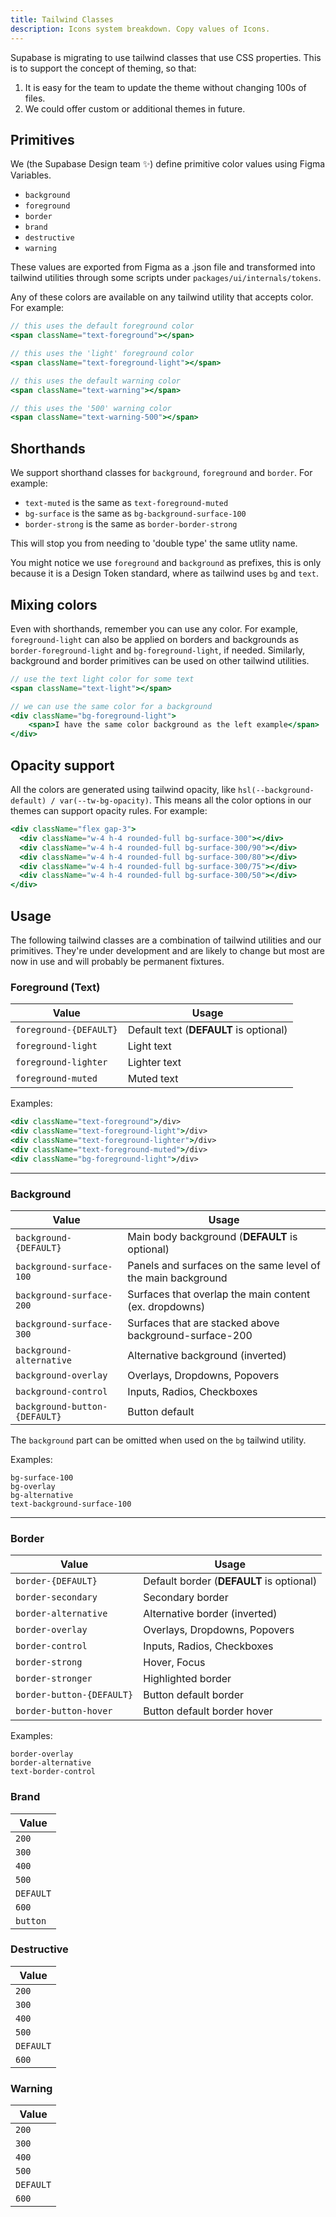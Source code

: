 ```yaml
---
title: Tailwind Classes
description: Icons system breakdown. Copy values of Icons.
---
```


Supabase is migrating to use tailwind classes that use CSS properties.
This is to support the concept of theming, so that:

1. It is easy for the team to update the theme without changing 100s of files.
2. We could offer custom or additional themes in future.

## Primitives

We (the Supabase Design team ✨) define primitive color values using Figma Variables.

- `background`
- `foreground`
- `border`
- `brand`
- `destructive`
- `warning`

These values are exported from Figma as a .json file and transformed into tailwind utilities through some scripts under `packages/ui/internals/tokens`.

Any of these colors are available on any tailwind utility that accepts color. For example:

```jsx
// this uses the default foreground color
<span className="text-foreground"></span>

// this uses the 'light' foreground color
<span className="text-foreground-light"></span>

// this uses the default warning color
<span className="text-warning"></span>

// this uses the '500' warning color
<span className="text-warning-500"></span>
```

## Shorthands

We support shorthand classes for `background`, `foreground` and `border`. For example:

- `text-muted` is the same as `text-foreground-muted`
- `bg-surface` is the same as `bg-background-surface-100`
- `border-strong` is the same as `border-border-strong`

This will stop you from needing to 'double type' the same utlity name.

You might notice we use `foreground` and `background` as prefixes, this is only because it is a Design Token standard, where as tailwind uses `bg` and `text`.

## Mixing colors

Even with shorthands, remember you can use any color. For example, `foreground-light` can also be applied on borders and backgrounds as `border-foreground-light` and `bg-foreground-light`, if needed.
Similarly, background and border primitives can be used on other tailwind utilities.

```jsx
// use the text light color for some text
<span className="text-light"></span>

// we can use the same color for a background
<div className="bg-foreground-light">
    <span>I have the same color background as the left example</span>
</div>
```

## Opacity support

All the colors are generated using tailwind opacity, like `hsl(--background-default) / var(--tw-bg-opacity)`.
This means all the color options in our themes can support opacity rules. For example:

```jsx
<div className="flex gap-3">
  <div className="w-4 h-4 rounded-full bg-surface-300"></div>
  <div className="w-4 h-4 rounded-full bg-surface-300/90"></div>
  <div className="w-4 h-4 rounded-full bg-surface-300/80"></div>
  <div className="w-4 h-4 rounded-full bg-surface-300/75"></div>
  <div className="w-4 h-4 rounded-full bg-surface-300/50"></div>
</div>
```

## Usage

The following tailwind classes are a combination of tailwind utilities and our primitives. They're under development and are likely to change but most are now in use and will probably be permanent fixtures.

### Foreground (Text)

| Value                  | Usage                                  |
| ---------------------- | -------------------------------------- |
| `foreground-{DEFAULT}` | Default text (**DEFAULT** is optional) |
| `foreground-light`     | Light text                             |
| `foreground-lighter`   | Lighter text                           |
| `foreground-muted`     | Muted text                             |

Examples:

```jsx
<div className="text-foreground">/div>
<div className="text-foreground-light">/div>
<div className="text-foreground-lighter">/div>
<div className="text-foreground-muted">/div>
<div className="bg-foreground-light">/div>
```

---

### Background

| Value                         | Usage                                                        |
| ----------------------------- | ------------------------------------------------------------ |
| `background-{DEFAULT}`        | Main body background (**DEFAULT** is optional)               |
| `background-surface-100`      | Panels and surfaces on the same level of the main background |
| `background-surface-200`      | Surfaces that overlap the main content (ex. dropdowns)       |
| `background-surface-300`      | Surfaces that are stacked above background-surface-200       |
| `background-alternative`      | Alternative background (inverted)                            |
| `background-overlay`          | Overlays, Dropdowns, Popovers                                |
| `background-control`          | Inputs, Radios, Checkboxes                                   |
| `background-button-{DEFAULT}` | Button default                                               |

The `background` part can be omitted when used on the `bg` tailwind utility.

Examples:

```
bg-surface-100
bg-overlay
bg-alternative
text-background-surface-100
```

---

### Border

| Value                     | Usage                                    |
| ------------------------- | ---------------------------------------- |
| `border-{DEFAULT}`        | Default border (**DEFAULT** is optional) |
| `border-secondary`        | Secondary border                         |
| `border-alternative`      | Alternative border (inverted)            |
| `border-overlay`          | Overlays, Dropdowns, Popovers            |
| `border-control`          | Inputs, Radios, Checkboxes               |
| `border-strong`           | Hover, Focus                             |
| `border-stronger`         | Highlighted border                       |
| `border-button-{DEFAULT}` | Button default border                    |
| `border-button-hover`     | Button default border hover              |

Examples:

```
border-overlay
border-alternative
text-border-control
```

### Brand

| Value     |
| --------- |
| `200`     |
| `300`     |
| `400`     |
| `500`     |
| `DEFAULT` |
| `600`     |
| `button`  |

### Destructive

| Value     |
| --------- |
| `200`     |
| `300`     |
| `400`     |
| `500`     |
| `DEFAULT` |
| `600`     |

### Warning

| Value     |
| --------- |
| `200`     |
| `300`     |
| `400`     |
| `500`     |
| `DEFAULT` |
| `600`     |

